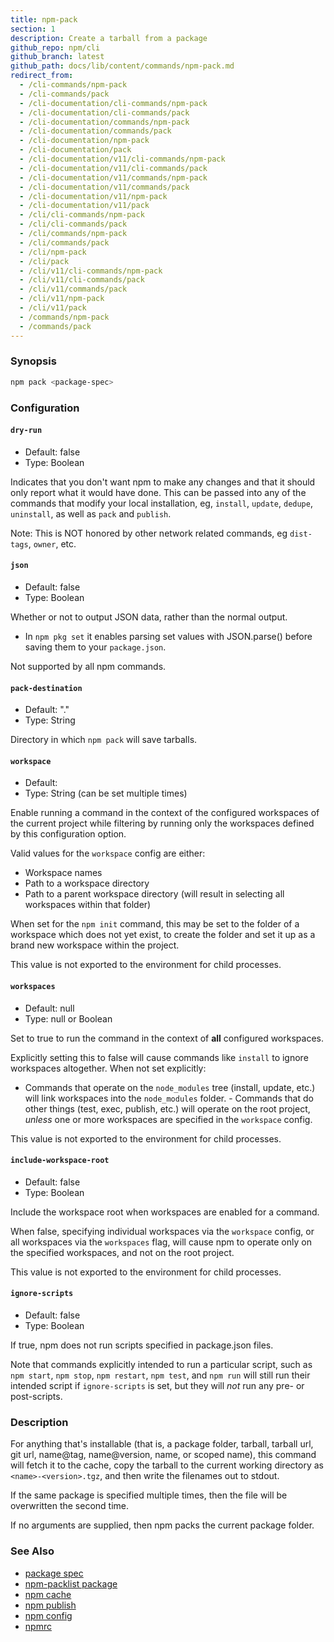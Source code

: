 ```yaml
---
title: npm-pack
section: 1
description: Create a tarball from a package
github_repo: npm/cli
github_branch: latest
github_path: docs/lib/content/commands/npm-pack.md
redirect_from:
  - /cli-commands/npm-pack
  - /cli-commands/pack
  - /cli-documentation/cli-commands/npm-pack
  - /cli-documentation/cli-commands/pack
  - /cli-documentation/commands/npm-pack
  - /cli-documentation/commands/pack
  - /cli-documentation/npm-pack
  - /cli-documentation/pack
  - /cli-documentation/v11/cli-commands/npm-pack
  - /cli-documentation/v11/cli-commands/pack
  - /cli-documentation/v11/commands/npm-pack
  - /cli-documentation/v11/commands/pack
  - /cli-documentation/v11/npm-pack
  - /cli-documentation/v11/pack
  - /cli/cli-commands/npm-pack
  - /cli/cli-commands/pack
  - /cli/commands/npm-pack
  - /cli/commands/pack
  - /cli/npm-pack
  - /cli/pack
  - /cli/v11/cli-commands/npm-pack
  - /cli/v11/cli-commands/pack
  - /cli/v11/commands/pack
  - /cli/v11/npm-pack
  - /cli/v11/pack
  - /commands/npm-pack
  - /commands/pack
---
```


### Synopsis

```bash
npm pack <package-spec>
```

### Configuration

#### `dry-run`

- Default: false
- Type: Boolean

Indicates that you don't want npm to make any changes and that it should only report what it would have done. This can be passed into any of the commands that modify your local installation, eg, `install`, `update`, `dedupe`, `uninstall`, as well as `pack` and `publish`.

Note: This is NOT honored by other network related commands, eg `dist-tags`, `owner`, etc.

#### `json`

- Default: false
- Type: Boolean

Whether or not to output JSON data, rather than the normal output.

- In `npm pkg set` it enables parsing set values with JSON.parse() before saving them to your `package.json`.

Not supported by all npm commands.

#### `pack-destination`

- Default: "."
- Type: String

Directory in which `npm pack` will save tarballs.

#### `workspace`

- Default:
- Type: String (can be set multiple times)

Enable running a command in the context of the configured workspaces of the current project while filtering by running only the workspaces defined by this configuration option.

Valid values for the `workspace` config are either:

- Workspace names
- Path to a workspace directory
- Path to a parent workspace directory (will result in selecting all workspaces within that folder)

When set for the `npm init` command, this may be set to the folder of a workspace which does not yet exist, to create the folder and set it up as a brand new workspace within the project.

This value is not exported to the environment for child processes.

#### `workspaces`

- Default: null
- Type: null or Boolean

Set to true to run the command in the context of **all** configured workspaces.

Explicitly setting this to false will cause commands like `install` to ignore workspaces altogether. When not set explicitly:

- Commands that operate on the `node_modules` tree (install, update, etc.) will link workspaces into the `node_modules` folder. - Commands that do other things (test, exec, publish, etc.) will operate on the root project, _unless_ one or more workspaces are specified in the `workspace` config.

This value is not exported to the environment for child processes.

#### `include-workspace-root`

- Default: false
- Type: Boolean

Include the workspace root when workspaces are enabled for a command.

When false, specifying individual workspaces via the `workspace` config, or all workspaces via the `workspaces` flag, will cause npm to operate only on the specified workspaces, and not on the root project.

This value is not exported to the environment for child processes.

#### `ignore-scripts`

- Default: false
- Type: Boolean

If true, npm does not run scripts specified in package.json files.

Note that commands explicitly intended to run a particular script, such as `npm start`, `npm stop`, `npm restart`, `npm test`, and `npm run` will still run their intended script if `ignore-scripts` is set, but they will _not_ run any pre- or post-scripts.

### Description

For anything that's installable (that is, a package folder, tarball, tarball url, git url, name@tag, name@version, name, or scoped name), this command will fetch it to the cache, copy the tarball to the current working directory as `<name>-<version>.tgz`, and then write the filenames out to stdout.

If the same package is specified multiple times, then the file will be overwritten the second time.

If no arguments are supplied, then npm packs the current package folder.

### See Also

- [package spec](/cli/v11/using-npm/package-spec)
- [npm-packlist package](http://npm.im/npm-packlist)
- [npm cache](/cli/v11/commands/npm-cache)
- [npm publish](/cli/v11/commands/npm-publish)
- [npm config](/cli/v11/commands/npm-config)
- [npmrc](/cli/v11/configuring-npm/npmrc)
